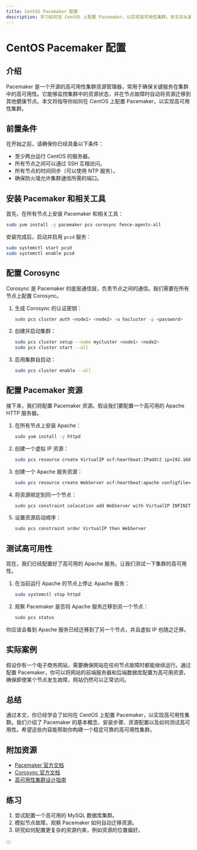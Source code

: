 ```yaml
---
title: CentOS Pacemaker 配置
description: 学习如何在 CentOS 上配置 Pacemaker，以实现高可用性集群。本文将从基础概念入手，逐步讲解配置步骤，并提供实际案例和代码示例。
---
```


# CentOS Pacemaker 配置

## 介绍

Pacemaker 是一个开源的高可用性集群资源管理器，常用于确保关键服务在集群中的高可用性。它能够监控集群中的资源状态，并在节点故障时自动将资源迁移到其他健康节点。本文将指导你如何在 CentOS 上配置 Pacemaker，以实现高可用性集群。

## 前置条件

在开始之前，请确保你已经具备以下条件：

- 至少两台运行 CentOS 的服务器。
- 所有节点之间可以通过 SSH 互相访问。
- 所有节点的时间同步（可以使用 NTP 服务）。
- 确保防火墙允许集群通信所需的端口。

## 安装 Pacemaker 和相关工具

首先，在所有节点上安装 Pacemaker 和相关工具：

```bash
sudo yum install -y pacemaker pcs corosync fence-agents-all
```

安装完成后，启动并启用 `pcsd` 服务：

```bash
sudo systemctl start pcsd
sudo systemctl enable pcsd
```

## 配置 Corosync

Corosync 是 Pacemaker 的底层通信层，负责节点之间的通信。我们需要在所有节点上配置 Corosync。

1. 生成 Corosync 的认证密钥：

   ```bash
   sudo pcs cluster auth <node1> <node2> -u hacluster -p <password>
   ```

2. 创建并启动集群：

   ```bash
   sudo pcs cluster setup --name mycluster <node1> <node2>
   sudo pcs cluster start --all
   ```

3. 启用集群自启动：

   ```bash
   sudo pcs cluster enable --all
   ```

## 配置 Pacemaker 资源

接下来，我们将配置 Pacemaker 资源。假设我们要配置一个高可用的 Apache HTTP 服务器。

1. 在所有节点上安装 Apache：

   ```bash
   sudo yum install -y httpd
   ```

2. 创建一个虚拟 IP 资源：

   ```bash
   sudo pcs resource create VirtualIP ocf:heartbeat:IPaddr2 ip=192.168.1.100 cidr_netmask=24 op monitor interval=30s
   ```

3. 创建一个 Apache 服务资源：

   ```bash
   sudo pcs resource create WebServer ocf:heartbeat:apache configfile=/etc/httpd/conf/httpd.conf op monitor interval=30s
   ```

4. 将资源绑定到同一个节点：

   ```bash
   sudo pcs constraint colocation add WebServer with VirtualIP INFINITY
   ```

5. 设置资源启动顺序：

   ```bash
   sudo pcs constraint order VirtualIP then WebServer
   ```

## 测试高可用性

现在，我们已经配置好了高可用的 Apache 服务。让我们测试一下集群的高可用性。

1. 在当前运行 Apache 的节点上停止 Apache 服务：

   ```bash
   sudo systemctl stop httpd
   ```

2. 观察 Pacemaker 是否将 Apache 服务迁移到另一个节点：

   ```bash
   sudo pcs status
   ```

你应该会看到 Apache 服务已经迁移到了另一个节点，并且虚拟 IP 也随之迁移。

## 实际案例

假设你有一个电子商务网站，需要确保网站在任何节点故障时都能继续运行。通过配置 Pacemaker，你可以将网站的前端服务器和后端数据库配置为高可用资源，确保即使某个节点发生故障，网站仍然可以正常访问。

## 总结

通过本文，你已经学会了如何在 CentOS 上配置 Pacemaker，以实现高可用性集群。我们介绍了 Pacemaker 的基本概念、安装步骤、资源配置以及如何测试高可用性。希望这些内容能帮助你构建一个稳定可靠的高可用性集群。

## 附加资源

- [Pacemaker 官方文档](https://clusterlabs.org/pacemaker/doc/)
- [Corosync 官方文档](https://corosync.github.io/corosync/)
- [高可用性集群设计指南](https://access.redhat.com/documentation/en-us/red_hat_enterprise_linux/7/html/high_availability_add-on_reference/)

## 练习

1. 尝试配置一个高可用的 MySQL 数据库集群。
2. 模拟节点故障，观察 Pacemaker 如何自动迁移资源。
3. 研究如何配置更复杂的资源约束，例如资源的位置偏好。

:::